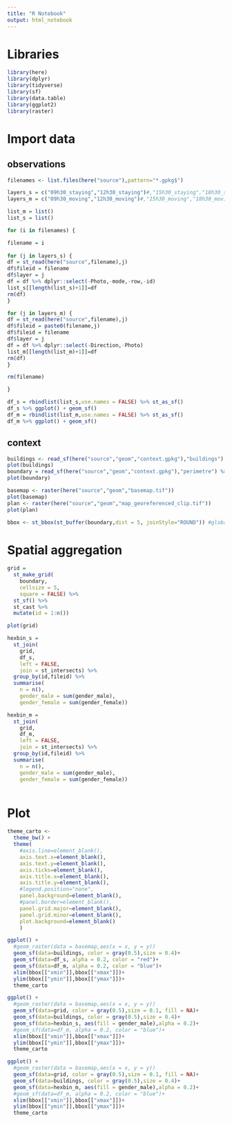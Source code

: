 ```yaml
---
title: "R Notebook"
output: html_notebook
---
```


# Libraries
```r

library(here)
library(dplyr)
library(tidyverse)
library(sf)
library(data.table)
library(ggplot2)
library(raster)

```


# Import data

## observations
```r

filenames <- list.files(here("source"),pattern="*.gpkg$")

layers_s = c("09h30_staying","12h30_staying")#,"15h30_staying","18h30_staying")
layers_m = c("09h30_moving","12h30_moving")#,"15h30_moving","18h30_moving")

list_m = list()
list_s = list()

for (i in filenames) {

filename = i  
  
for (j in layers_s) {
df = st_read(here("source",filename),j)
df$fileid = filename
df$layer = j
df = df %>% dplyr::select(-Photo,-mode,-row,-id)
list_s[[length(list_s)+1]]=df
rm(df)
}

for (j in layers_m) {
df = st_read(here("source",filename),j)
df$fileid = paste0(filename,j)
df$fileid = filename
df$layer = j
df = df %>% dplyr::select(-Direction,-Photo)
list_m[[length(list_m)+1]]=df
rm(df)
}

rm(filename)

}

df_s = rbindlist(list_s,use.names = FALSE) %>% st_as_sf()
df_s %>% ggplot() + geom_sf()
df_m = rbindlist(list_m,use.names = FALSE) %>% st_as_sf()
df_m %>% ggplot() + geom_sf()

```

## context
```r

buildings <- read_sf(here("source","geom","context.gpkg"),"buildings")
plot(buildings)
boundary = read_sf(here("source","geom","context.gpkg"),"perimetre") %>% slice(1)
plot(boundary)

basemap <- raster(here("source","geom","basemap.tif"))
plot(basemap)
plan <- raster(here("source","geom","map_georeferenced_clip.tif"))
plot(plan)

bbox <- st_bbox(st_buffer(boundary,dist = 5, joinStyle="ROUND")) #global

```



# Spatial aggregation
```r

grid = 
  st_make_grid(
    boundary,
    cellsize = 5,
    square = FALSE) %>% 
  st_sf() %>% 
  st_cast %>%
  mutate(id = 1:n())

plot(grid)

hexbin_s =
  st_join(
    grid,
    df_s,
    left = FALSE,
    join = st_intersects) %>%
  group_by(id,fileid) %>%
  summarise(
    n = n(),
    gender_male = sum(gender_male),
    gender_female = sum(gender_female))

hexbin_m =
  st_join(
    grid,
    df_m,
    left = FALSE,
    join = st_intersects) %>%
  group_by(id,fileid) %>%
  summarise(
    n = n(),
    gender_male = sum(gender_male),
    gender_female = sum(gender_female))



```


# Plot

```r

theme_carto <-
  theme_bw() +
  theme(
    #axis.line=element_blank(),
    axis.text.x=element_blank(),
    axis.text.y=element_blank(),
    axis.ticks=element_blank(),
    axis.title.x=element_blank(),
    axis.title.y=element_blank(),
    #legend.position="none",
    panel.background=element_blank(),
    #panel.border=element_blank(),
    panel.grid.major=element_blank(),
    panel.grid.minor=element_blank(),
    plot.background=element_blank()
    )

```


```r

ggplot() +
  #geom_raster(data = basemap,aes(x = x, y = y))
  geom_sf(data=buildings, color = gray(0.5),size = 0.4)+
  geom_sf(data=df_s, alpha = 0.2, color = "red")+
  geom_sf(data=df_m, alpha = 0.2, color = "blue")+
  xlim(bbox[["xmin"]],bbox[["xmax"]])+
  ylim(bbox[["ymin"]],bbox[["ymax"]])+
  theme_carto

ggplot() +
  #geom_raster(data = basemap,aes(x = x, y = y))
  geom_sf(data=grid, color = gray(0.5),size = 0.1, fill = NA)+
  geom_sf(data=buildings, color = gray(0.5),size = 0.4)+
  geom_sf(data=hexbin_s, aes(fill = gender_male),alpha = 0.2)+
  #geom_sf(data=df_m, alpha = 0.2, color = "blue")+
  xlim(bbox[["xmin"]],bbox[["xmax"]])+
  ylim(bbox[["ymin"]],bbox[["ymax"]])+
  theme_carto

ggplot() +
  #geom_raster(data = basemap,aes(x = x, y = y))
  geom_sf(data=grid, color = gray(0.5),size = 0.1, fill = NA)+
  geom_sf(data=buildings, color = gray(0.5),size = 0.4)+
  geom_sf(data=hexbin_m, aes(fill = gender_male),alpha = 0.2)+
  #geom_sf(data=df_m, alpha = 0.2, color = "blue")+
  xlim(bbox[["xmin"]],bbox[["xmax"]])+
  ylim(bbox[["ymin"]],bbox[["ymax"]])+
  theme_carto

```

